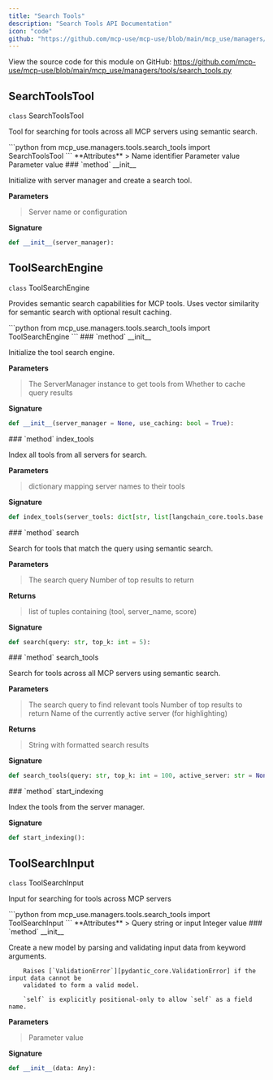 ```yaml
---
title: "Search Tools"
description: "Search Tools API Documentation"
icon: "code"
github: "https://github.com/mcp-use/mcp-use/blob/main/mcp_use/managers/tools/search_tools.py"
---
```



<Callout type="info" title="Source Code">
View the source code for this module on GitHub: <a href='https://github.com/mcp-use/mcp-use/blob/main/mcp_use/managers/tools/search_tools.py' target='_blank' rel='noopener noreferrer'>https://github.com/mcp-use/mcp-use/blob/main/mcp_use/managers/tools/search_tools.py</a>
</Callout>

## SearchToolsTool

<div>
<RandomGradientBackground className="rounded-lg p-4 w-full h-full rounded-full">
<div className="text-black">
<div className="text-black font-bold text-xl mb-2 mt-8"><code className="!text-black">class</code> SearchToolsTool</div>

Tool for searching for tools across all MCP servers using semantic search.

</div>
</RandomGradientBackground>
```python
from mcp_use.managers.tools.search_tools import SearchToolsTool
```

<Card type="info">
**Attributes**
>
<ParamField body="name" type="ClassVar" required="True" >   Name identifier </ParamField>
<ParamField body="description" type="ClassVar" required="True" >   Parameter value </ParamField>
<ParamField body="args_schema" type="ClassVar" required="True" >   Parameter value </ParamField>

</Card>

<Card type="info">
### `method` __init__

Initialize with server manager and create a search tool.

**Parameters**
><ParamField body="server_manager" required="True" >   Server name or configuration </ParamField>

**Signature**
```python wrap
def __init__(server_manager):
```

</Card>
</div>

## ToolSearchEngine

<div>
<RandomGradientBackground className="rounded-lg p-4 w-full h-full rounded-full">
<div className="text-black">
<div className="text-black font-bold text-xl mb-2 mt-8"><code className="!text-black">class</code> ToolSearchEngine</div>

Provides semantic search capabilities for MCP tools.
    Uses vector similarity for semantic search with optional result caching.

</div>
</RandomGradientBackground>
```python
from mcp_use.managers.tools.search_tools import ToolSearchEngine
```

<Card type="info">
### `method` __init__

Initialize the tool search engine.


**Parameters**
><ParamField body="server_manager" default="None" >   The ServerManager instance to get tools from </ParamField>
><ParamField body="use_caching" type="bool" default="True" >   Whether to cache query results </ParamField>

**Signature**
```python wrap
def __init__(server_manager = None, use_caching: bool = True):
```

</Card>
<Card type="info">
### `method` index_tools

Index all tools from all servers for search.



**Parameters**
><ParamField body="server_tools" type="dict[str, list[langchain_core.tools.base.BaseTool]]" required="True" >   dictionary mapping server names to their tools </ParamField>

**Signature**
```python wrap
def index_tools(server_tools: dict[str, list[langchain_core.tools.base.BaseTool]]):
```

</Card>

<Card type="info">
### `method` search

Search for tools that match the query using semantic search.



**Parameters**
><ParamField body="query" type="str" required="True" >   The search query </ParamField>
><ParamField body="top_k" type="int" default="5" >   Number of top results to return </ParamField>

**Returns**
><ResponseField name="returns" type="list[tuple[langchain_core.tools.base.BaseTool, str, float]]" >list of tuples containing (tool, server_name, score)</ResponseField>

**Signature**
```python wrap
def search(query: str, top_k: int = 5):
```

</Card>

<Card type="info">
### `method` search_tools

Search for tools across all MCP servers using semantic search.



**Parameters**
><ParamField body="query" type="str" required="True" >   The search query to find relevant tools </ParamField>
><ParamField body="top_k" type="int" default="100" >   Number of top results to return </ParamField>
><ParamField body="active_server" type="str" default="None" >   Name of the currently active server (for highlighting) </ParamField>

**Returns**
><ResponseField name="returns" type="str" >String with formatted search results</ResponseField>

**Signature**
```python wrap
def search_tools(query: str, top_k: int = 100, active_server: str = None):
```

</Card>

<Card type="info">
### `method` start_indexing

Index the tools from the server manager.


**Signature**
```python wrap
def start_indexing():
```

</Card>

</div>

## ToolSearchInput

<div>
<RandomGradientBackground className="rounded-lg p-4 w-full h-full rounded-full">
<div className="text-black">
<div className="text-black font-bold text-xl mb-2 mt-8"><code className="!text-black">class</code> ToolSearchInput</div>

Input for searching for tools across MCP servers

</div>
</RandomGradientBackground>
```python
from mcp_use.managers.tools.search_tools import ToolSearchInput
```

<Card type="info">
**Attributes**
>
<ParamField body="query" type="str" required="True" >   Query string or input </ParamField>
<ParamField body="top_k" type="int" required="True" >   Integer value </ParamField>

</Card>

<Card type="info">
### `method` __init__

Create a new model by parsing and validating input data from keyword arguments.

        Raises [`ValidationError`][pydantic_core.ValidationError] if the input data cannot be
        validated to form a valid model.

        `self` is explicitly positional-only to allow `self` as a field name.

**Parameters**
><ParamField body="data" type="Any" required="True" >   Parameter value </ParamField>

**Signature**
```python wrap
def __init__(data: Any):
```

</Card>
</div>
